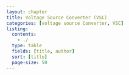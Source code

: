 ```yaml
---
layout: chapter
title: Voltage Source Converter (VSC)
categories: [voltage source Converter, VSC]
listing:
  contents: 
    - ./
  type: table
  fields: [title, author]
  sort: [title]
  page-size: 50
---
```

